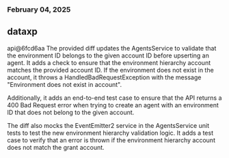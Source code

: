 ### February 04, 2025
## dataxp

api@6fcd6aa
The provided diff updates the AgentsService to validate that the environment ID belongs to the given account ID before upserting an agent. It adds a check to ensure that the environment hierarchy account matches the provided account ID. If the environment does not exist in the account, it throws a HandledBadRequestException with the message "Environment does not exist in account".

Additionally, it adds an end-to-end test case to ensure that the API returns a 400 Bad Request error when trying to create an agent with an environment ID that does not belong to the given account.

The diff also mocks the EventEmitter2 service in the AgentsService unit tests to test the new environment hierarchy validation logic. It adds a test case to verify that an error is thrown if the environment hierarchy account does not match the grant account.